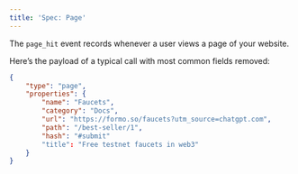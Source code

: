 ```yaml
---
title: 'Spec: Page'
---
```


The `page_hit` event records whenever a user views a page of your website.

Here’s the payload of a typical call with most common fields removed:


```json
{
    "type": "page",   
    "properties": {
        "name": "Faucets",
        "category": "Docs",
        "url": "https://formo.so/faucets?utm_source=chatgpt.com",
        "path": "/best-seller/1",
        "hash": "#submit"
        "title": "Free testnet faucets in web3"
    }
}
```